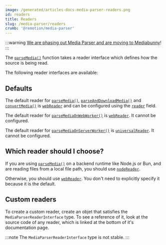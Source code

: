 ```yaml
---
image: /generated/articles-docs-media-parser-readers.png
id: readers
title: Readers
slug: /media-parser/readers
crumb: '@remotion/media-parser'
---
```


:::warning
[We are phasing out Media Parser and are moving to Mediabunny](/blog/mediabunny)!
:::


The [`parseMedia()`](/docs/media-parser) function takes a reader interface which defines how the source is being read.

The following reader interfaces are available:

<ReadersTableOfContents />

## Defaults

The default reader for [`parseMedia()`](/docs/media-parser/parse-media), [`parseAndDownloadMedia()`](/docs/media-parser/download-and-parse-media) and [`convertMedia()`](/docs/webcodecs/convert-media) is [`webReader`](/docs/media-parser/web-reader) and can be configured using the [`reader`](/docs/media-parser/parse-media#reader) field.

The default reader for [`parseMediaOnWebWorker()`](/docs/media-parser/parse-media-on-web-worker) is [`webReader`](/docs/media-parser/web-reader). It cannot be configured.

The default reader for [`parseMediaOnServerWorker()`](/docs/media-parser/parse-media-on-server-worker) is [`universalReader`](/docs/media-parser/universal-reader). It cannot be configured.

## Which reader should I choose?

If you are using [`parseMedia()`](/docs/media-parser/parse-media) on a backend runtime like Node.js or Bun, and are reading files from a local file path, you should use [`nodeReader`](/docs/media-parser/node-reader).

Otherwise, you should use [`webReader`](/docs/media-parser/web-reader). You don't need to explicitly specify it because it is the default.

## Custom readers

To create a custom reader, create an objet that satisfies the `MediaParserReaderInterface` type. To see a reference of it, look at the source code of any reader, which is linked at the bottom of it's documentation page.

:::note
The `MediaParserReaderInterface` type is not stable.
:::
